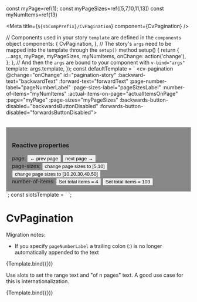 const myPage=ref(1);
const myPageSizes=ref([5,7,10,11,13])
const myNumItems=ref(13)

<Meta title={`${sbCompPrefix}/CvPagination`} component={CvPagination} />

  // Components used in your story `template` are defined in the `components` object
  components: {
    CvPagination,
  },
  // The story's `args` need to be mapped into the template through the `setup()` method
  setup() {
    return {
      ...args,
      myPage,
      myPageSizes,
      myNumItems,
      onChange: action('change'),
    };
  },
  // And then the `args` are bound to your component with `v-bind="args"`
  template: args.template,
});
const defaultTemplate = `
  <cv-pagination
    @change="onChange"
    id="pagination-story"
    :backward-text="backwardText"
    :forward-text="forwardText"
    :page-number-label="pageNumberLabel"
    :page-sizes-label="pageSizesLabel"
    :number-of-items="myNumItems"
    :actual-items-on-page="actualItemsOnPage"
    :page="myPage"
    :page-sizes="myPageSizes"
    :backwards-button-disabled="backwardsButtonDisabled"
    :forwards-button-disabled="forwardsButtonDisabled">
  </cv-pagination>
  <div style="margin-top:2rem; background-color: #888888;  padding:1rem">
    <h3>Reactive properties</h3>
    page: <button @click="myPage--">← prev page</button>
    <button @click="myPage++">next page →</button><br/>
    page-sizes: <button @click="myPageSizes=[5,10]">change page sizes to [5,10]</button>
    <button @click="myPageSizes=[10,20,30,40,50]">change page sizes to [10,20,30,40,50]</button><br/>
    number-of-items: <button @click="myNumItems=4">Set total items = 4</button>
    <button @click="myNumItems=103">Set total items = 103</button>
  </div>
`;
const slotsTemplate = `
<cv-pagination
  @change="onChange"
  :backward-text="backwardText"
  :forward-text="forwardText"
  :page-number-label="pageNumberLabel"
  :page-sizes-label="pageSizesLabel"
  :number-of-items="numberOfItems"
  :actual-items-on-page="actualItemsOnPage"
  :page="page"
  :page-sizes="pageSizes"
  :backwards-button-disabled="backwardsButtonDisabled"
  :forwards-button-disabled="forwardsButtonDisabled">
  <template v-slot:range-text="{scope}">
    <span v-if="locale === 'en'">From {{scope.start}} to {{scope.end}} out of {{scope.items}}</span>
    <span v-else>Del {{scope.start}} al {{scope.end}} de {{scope.items}}</span>
  </template>
  <template v-slot:of-n-pages="{scope}">
    <span v-if="locale === 'en'"> out of {{scope.pages}} pages</span>
    <span v-else> von {{scope.pages}} Seiten</span>
  </template>
  </cv-pagination>
`;

# CvPagination

Migration notes:
- If you specify `pageNumberLabel` a trailing colon (:) is no longer automatically appended to the text

<Canvas>
  <Story
    name="Default"
    parameters={{
      controls: {
        exclude: [
          'default',
          'template',
          'data',
          'range-text',
          'change',
          'of-n-pages',
        ],
      },
      docs: { source: { code: defaultTemplate } },
    }}
    args={{
      data: {},
      template: defaultTemplate,
      backwardText: undefined,
      forwardText: undefined,
      pageNumberLabel: undefined,
      pageSizesLabel: undefined,
      backwardsButtonDisabled: false,
      forwardsButtonDisabled: false,
      actualItemsOnPage: Infinity,
    }}
    argTypes={{
      page: { control: false },
      pageSizes: { control: false },
      numberOfItems: { control: false }
    }}
  >
    {Template.bind({})}
  </Story>
</Canvas>


Use slots to set the range text and "of n pages" text. A good use case for this is internationalization.

<Canvas>
  <Story
    name="Slots"
    parameters={{
      controls: {
        exclude: [
          'default',
          'template',
          'data',
          'change',
          'of-n-pages',
        ],
      },
      docs: { source: { code: slotsTemplate } },
    }}
    args={{
      data: {},
      template: slotsTemplate,
      backwardText: undefined,
      forwardText: undefined,
      pageNumberLabel: undefined,
      pageSizesLabel: undefined,
      numberOfItems: 103,
      page: 2,
      pageSizes: [
        10,
        {
          value: 20,
          selected: true,
        },
        30,
        40,
        50,
      ],
      backwardsButtonDisabled: false,
      forwardsButtonDisabled: false,
      actualItemsOnPage: Infinity,
      locale: 'en'
    }}
    argTypes={{
    }}
  >
    {Template.bind({})}
  </Story>
</Canvas>
